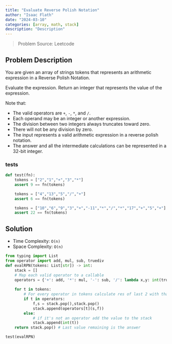 ---
title: "Evaluate Reverse Polish Notation"
author: "Isaac Flath"
date: "2024-03-10"
categories: [array, math, stack]
description: "Description"
---

>Problem Source:  Leetcode

## Problem Description

You are given an array of strings tokens that represents an arithmetic expression in a Reverse Polish Notation.

Evaluate the expression. Return an integer that represents the value of the expression.

Note that:

+ The valid operators are `+`, `-`, `*`, and `/`.
+ Each operand may be an integer or another expression.
+ The division between two integers always truncates toward zero.
+ There will not be any division by zero.
+ The input represents a valid arithmetic expression in a reverse polish notation.
+ The answer and all the intermediate calculations can be represented in a 32-bit integer.

### tests

```{python}
def test(fn):
    tokens = ["2","1","+","3","*"]
    assert 9 == fn(tokens)

    tokens = ["4","13","5","/","+"]
    assert 6 == fn(tokens)

    tokens = ["10","6","9","3","+","-11","*","/","*","17","+","5","+"]
    assert 22 == fn(tokens)

```


## Solution

+ Time Complexity: `O(n)`
+ Space Complexity: `O(n)`

```{python}
from typing import List
from operator import add, mul, sub, truediv
def evalRPN(tokens: List[str]) -> int:
    stack = []
    # Map each valid operator to a callable
    operators = {'+': add, '*': mul, '-': sub, '/': lambda x,y: int(truediv(x,y))}
    
    for t in tokens:
        # For every operator in tokens calculate res of last 2 with that operator
        if t in operators:
            f,s = stack.pop(),stack.pop()
            stack.append(operators[t](s,f))
        else:
            # if it's not an operator add the value to the stack
            stack.append(int(t))
    return stack.pop() # Last value remaining is the answer

test(evalRPN)
```


